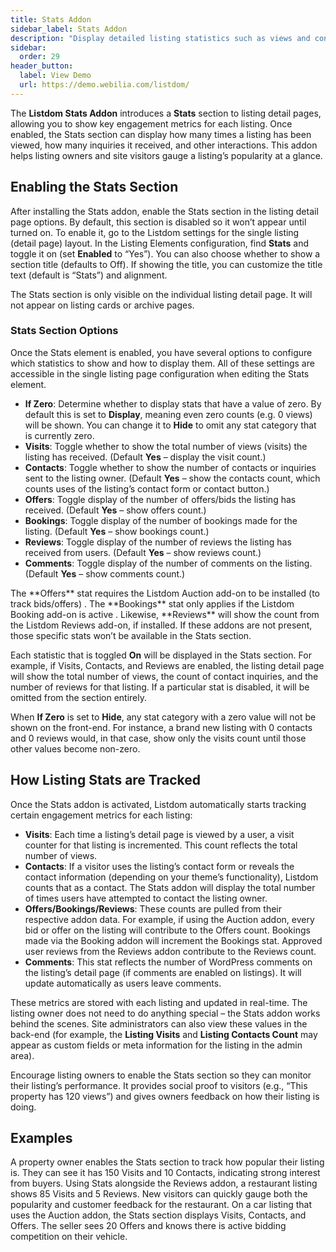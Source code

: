 ```yaml
---
title: Stats Addon
sidebar_label: Stats Addon
description: "Display detailed listing statistics such as views and contacts on listing detail pages."
sidebar:
  order: 29
header_button:
  label: View Demo
  url: https://demo.webilia.com/listdom/
---
```


The **Listdom Stats Addon** introduces a **Stats** section to listing detail pages, allowing you to show key engagement metrics for each listing. Once enabled, the Stats section can display how many times a listing has been viewed, how many inquiries it received, and other interactions. This addon helps listing owners and site visitors gauge a listing’s popularity at a glance.

## Enabling the Stats Section

After installing the Stats addon, enable the Stats section in the listing detail page options. By default, this section is disabled so it won’t appear until turned on. To enable it, go to the Listdom settings for the single listing (detail page) layout. In the Listing Elements configuration, find **Stats** and toggle it on (set **Enabled** to “Yes”). You can also choose whether to show a section title (defaults to Off). If showing the title, you can customize the title text (default is “Stats”) and alignment.

<Aside type="note">
The Stats section is only visible on the individual listing detail page. It will not appear on listing cards or archive pages.
</Aside>

### Stats Section Options

Once the Stats element is enabled, you have several options to configure which statistics to show and how to display them. All of these settings are accessible in the single listing page configuration when editing the Stats element.

- **If Zero**: Determine whether to display stats that have a value of zero. By default this is set to **Display**, meaning even zero counts (e.g. 0 views) will be shown. You can change it to **Hide** to omit any stat category that is currently zero.
- **Visits**: Toggle whether to show the total number of views (visits) the listing has received. (Default **Yes** – display the visit count.)
- **Contacts**: Toggle whether to show the number of contacts or inquiries sent to the listing owner. (Default **Yes** – show the contacts count, which counts uses of the listing’s contact form or contact button.)
- **Offers**: Toggle display of the number of offers/bids the listing has received. (Default **Yes** – show offers count.) <Badge text="Pro" />
- **Bookings**: Toggle display of the number of bookings made for the listing. (Default **Yes** – show bookings count.) <Badge text="Pro" />
- **Reviews**: Toggle display of the number of reviews the listing has received from users. (Default **Yes** – show reviews count.) <Badge text="Pro" />
- **Comments**: Toggle display of the number of comments on the listing. (Default **Yes** – show comments count.)

<Aside type="note">
The **Offers** stat requires the Listdom Auction add-on to be installed (to track bids/offers) <Badge text="Pro" />. The **Bookings** stat only applies if the Listdom Booking add-on is active <Badge text="Pro" />. Likewise, **Reviews** will show the count from the Listdom Reviews add-on, if installed. If these addons are not present, those specific stats won’t be available in the Stats section.
</Aside>

Each statistic that is toggled **On** will be displayed in the Stats section. For example, if Visits, Contacts, and Reviews are enabled, the listing detail page will show the total number of views, the count of contact inquiries, and the number of reviews for that listing. If a particular stat is disabled, it will be omitted from the section entirely.

When **If Zero** is set to **Hide**, any stat category with a zero value will not be shown on the front-end. For instance, a brand new listing with 0 contacts and 0 reviews would, in that case, show only the visits count until those other values become non-zero.

## How Listing Stats are Tracked

Once the Stats addon is activated, Listdom automatically starts tracking certain engagement metrics for each listing:

- **Visits**: Each time a listing’s detail page is viewed by a user, a visit counter for that listing is incremented. This count reflects the total number of views.
- **Contacts**: If a visitor uses the listing’s contact form or reveals the contact information (depending on your theme’s functionality), Listdom counts that as a contact. The Stats addon will display the total number of times users have attempted to contact the listing owner.
- **Offers/Bookings/Reviews**: These counts are pulled from their respective addon data. For example, if using the Auction addon, every bid or offer on the listing will contribute to the Offers count. Bookings made via the Booking addon will increment the Bookings stat. Approved user reviews from the Reviews addon contribute to the Reviews count.
- **Comments**: This stat reflects the number of WordPress comments on the listing’s detail page (if comments are enabled on listings). It will update automatically as users leave comments.

These metrics are stored with each listing and updated in real-time. The listing owner does not need to do anything special – the Stats addon works behind the scenes. Site administrators can also view these values in the back-end (for example, the **Listing Visits** and **Listing Contacts Count** may appear as custom fields or meta information for the listing in the admin area).

<Aside type="tip">
Encourage listing owners to enable the Stats section so they can monitor their listing’s performance. It provides social proof to visitors (e.g., “This property has 120 views”) and gives owners feedback on how their listing is doing.
</Aside>

## Examples

<CardGrid>
  <Card title="Monitor Listing Performance">
    A property owner enables the Stats section to track how popular their listing is. They can see it has 150 Visits and 10 Contacts, indicating strong interest from buyers.
  </Card>
  <Card title="Combined with Reviews">
    Using Stats alongside the Reviews addon, a restaurant listing shows 85 Visits and 5 Reviews. New visitors can quickly gauge both the popularity and customer feedback for the restaurant.
  </Card>
  <Card title="Offers on Auction Listings">
    On a car listing that uses the Auction addon, the Stats section displays Visits, Contacts, and Offers. The seller sees 20 Offers <Badge text="Pro" /> and knows there is active bidding competition on their vehicle.
  </Card>
</CardGrid>

<LinkCard href="https://demo.webilia.com/listdom" title="Live Demo – Listdom Stats" description="See a live listing example with the Stats addon enabled to understand how engagement metrics are displayed." />
